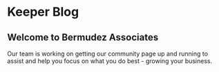 # Keeper Blog

## Welcome to Bermudez Associates

Our team is working on getting our community page up and running to assist and help you focus on what you do best - growing your business.
